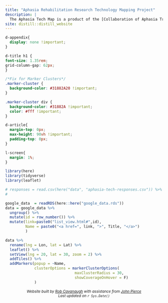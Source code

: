 ```yaml
---
title: "Aphasia Rehabilitation Research Technology Mapping Project"
description: |
  The Aphasia Tech Map is a product of the [Collaboration of Aphasia Trialists](https://www.aphasiatrials.org) Working Group 4,  sponsored by the [Centre for Research Excellence in Aphasia Recovery and Rehabilitation](https://www.latrobe.edu.au/research/centres/health/aphasia). ***[Submit your project](https://forms.gle/xjMy3ZgCABeuX9Kf7)***
site: distill::distill_website
---
```


```css

d-appendix{
  display: none !important;
}

d-title h1 {
font-size: 1.35rem;
grid-column-gap: 62px;
}

/*Fix for Marker Clusters*/
.marker-cluster {
  background-color: #31882A20 !important;
}

.marker-cluster div {
  background-color: #31882A !important;
  color: #fff !important;
}

d-article{
  margin-top: 0px;
  max-height: 90vh !important;
  padding-top: 0px;
}

l-screen{
  margin: 1%;
}

```

```r
library(here)
library(tidyverse)
library(leaflet)

# responses = read.csv(here("data", "aphasia-tech-responses.csv")) %>%
#   

google_data  = readRDS(here::here("google_data.rds"))
data = google_data %>%
  ungroup() %>%
  mutate(id = row_number()) %>%
  mutate(link=paste0("list_view.html#",id),
         Name = paste0("<a href=", link, ">", Title, "</a>")
         )

```

```r
data %>%
  rename(lng = Lon, lat = Lat) %>%
  leaflet() %>%
  setView(lng = 20, lat = 30, zoom = 2) %>% 
  addTiles() %>%
  addMarkers(popup = ~Name,
             clusterOptions = markerClusterOptions(
                               maxClusterRadius = 30,
                               showCoverageOnHover = F)
             )
```

<center><small>
*Website built by [Rob Cavanaugh](https://rbcavanaugh.github.io) with assistance from [John Pierce](http://www.aphasiatherapyonline.com/aboutdetailed.html)*
<br>
*Last updated on `r Sys.Date()`*
</small></center>
